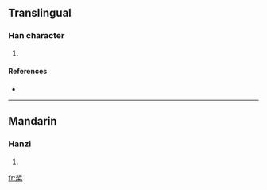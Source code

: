 ==Translingual==

===Han character===
{{Han char|rn=75|rad=木|as=08|sn=12|four=|canj=木中木 (DLD)}}

# {{defn|Han|sort=木08}}

====References====
* {{Han ref|kx=0537.131|hdz=21227.030|uh=691E|ud=26910}}

----

==Mandarin==

===Hanzi===
{{cmn-hanzi|pin=[[xì]] ([[xi4]])|wg=hsi<sup>4</sup>}}

# {{defn|Mandarin|sort=木08}}

[[fr:椞]]